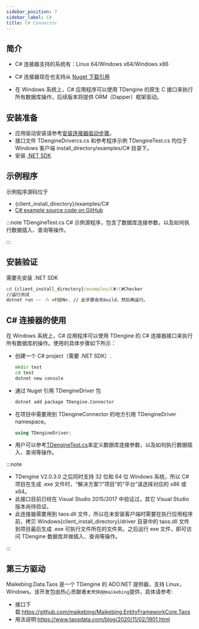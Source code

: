 ```yaml
---
sidebar_position: 7
sidebar_label: C#
title: C# Connector
---
```


## 简介

- C# 连接器支持的系统有：Linux 64/Windows x64/Windows x86

- C# 连接器现在也支持从 [Nuget 下载引用](https://www.nuget.org/packages/TDengine.Connector/)

- 在 Windows 系统上，C# 应用程序可以使用 TDengine 的原生 C 接口来执行所有数据库操作，后续版本将提供 ORM（Dapper）框架驱动。

## 安装准备

- 应用驱动安装请参考[安装连接器驱动步骤](/reference/connector/#安装客户端驱动)。
- 接口文件 TDengineDrivercs.cs 和参考程序示例 TDengineTest.cs 均位于 Windows 客户端 install_directory/examples/C# 目录下。
- 安装 [.NET SDK](https://dotnet.microsoft.com/download)

## 示例程序

示例程序源码位于

- {client_install_directory}/examples/C#
- [C# example source code on GitHub](https://github.com/taosdata/TDengine/tree/develop/examples/C%23)

:::note
TDengineTest.cs C# 示例源程序，包含了数据库连接参数，以及如何执行数据插入、查询等操作。

:::

## 安装验证

需要先安装 .NET SDK

```cmd
cd {client_install_directory}/examples/C#/C#Checker
//运行测试
dotnet run -- -h <FQDN>. // 此步骤会先build，然后再运行。
```

## C# 连接器的使用

在 Windows 系统上，C# 应用程序可以使用 TDengine 的 C# 连接器接口来执行所有数据库的操作。使用的具体步骤如下所示：

- 创建一个 C# project（需要 .NET SDK）.

  ```cmd
  mkdir test
  cd test
  dotnet new console
  ```

- 通过 Nuget 引用 TDengineDriver 包

  ```cmd
  dotnet add package TDengine.Connector
  ```

- 在项目中需要用到 TDengineConnector 的地方引用 TDengineDriver namespace。

  ```cs
  using TDengineDriver;
  ```

- 用户可以参考[TDengineTest.cs](https://github.com/taosdata/TDengine/tree/develop/examples/C%2523/TDengineTest)来定义数据库连接参数，以及如何执行数据插入、查询等操作。

:::note

- TDengine V2.0.3.0 之后同时支持 32 位和 64 位 Windows 系统，所以 C# 项目在生成 .exe 文件时，“解决方案”/“项目”的“平台”请选择对应的 x86 或 x64。
- 此接口目前已经在 Visual Studio 2015/2017 中验证过，其它 Visual Studio 版本尚待验证。
- 此连接器需要用到 taos.dll 文件，所以在未安装客户端时需要在执行应用程序前，拷贝 Windows{client_install_directory}/driver 目录中的 taos.dll 文件到项目最后生成 .exe 可执行文件所在的文件夹。之后运行 exe 文件，即可访问 TDengine 数据库并做插入、查询等操作。

:::

## 第三方驱动

Maikebing.Data.Taos 是一个 TDengine 的 ADO.NET 提供器，支持 Linux，Windows。该开发包由热心贡献者`麦壳饼@@maikebing`提供，具体请参考:

- 接口下载:https://github.com/maikebing/Maikebing.EntityFrameworkCore.Taos
- 用法说明:https://www.taosdata.com/blog/2020/11/02/1901.html
